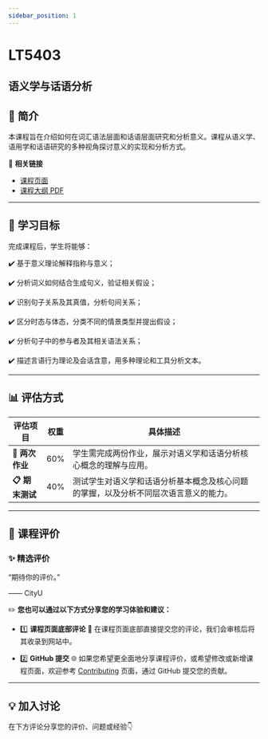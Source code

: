 ```yaml
---
sidebar_position: 1
---
```


# LT5403
## 语义学与话语分析

## **📘 简介**
本课程旨在介绍如何在词汇语法层面和话语层面研究和分析意义。课程从语义学、语用学和话语研究的多种视角探讨意义的实现和分析方式。

🔗 **相关链接**
- [课程页面](https://www.cityu.edu.hk/catalogue/pg/202425/course/LT5403.htm)
- [课程大纲 PDF](https://www.cityu.edu.hk/catalogue/pg/202425/course/LT5403.pdf)

---

## **🎯 学习目标**

完成课程后，学生将能够：

✔️ 基于意义理论解释指称与意义；

✔️ 分析词义如何结合生成句义，验证相关假设；

✔️ 识别句子关系及其真值，分析句间关系；

✔️ 区分时态与体态，分类不同的情景类型并提出假设；

✔️ 分析句子中的参与者及其相关语法关系；

✔️ 描述言语行为理论及会话含意，用多种理论和工具分析文本。

---

## **📊 评估方式**

| **评估项目**                | **权重** | **具体描述**                                                                                     |
|----------------------------|---------|-----------------------------------------------------------------------------------------------|
| **📝 两次作业**              | 60%     | 学生需完成两份作业，展示对语义学和话语分析核心概念的理解与应用。                                               |
| **📋 期末测试**              | 40%     | 测试学生对语义学和话语分析基本概念及核心问题的掌握，以及分析不同层次语言意义的能力。                                      |

---

## **💬 课程评价**

### ✨ **精选评价**
<div className={commentStyles.commentBox}>
    <p className={commentStyles.commentText}>
        “期待你的评价。”
    </p>
    <p className={commentStyles.commentAuthor}>—— CityU</p>
</div>

✏️ **您也可以通过以下方式分享您的学习体验和建议：**

- 1️⃣ **课程页面底部评论**
💬 在课程页面底部直接提交您的评论，我们会审核后将其收录到网站中。

- 2️⃣ **GitHub 提交**
🌐 如果您希望更全面地分享课程评价，或希望修改或新增课程页面，欢迎参考 [Contributing](https://penjc.github.io/cityU-navigator/contributing) 页面，通过 GitHub 提交您的贡献。

---

## **💡 加入讨论**

在下方评论分享您的评价、问题或经验👇
<Utterances />
